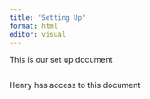 ```yaml
---
title: "Setting Up"
format: html
editor: visual
---
```


This is our set up document

```r

```

Henry has access to this document

